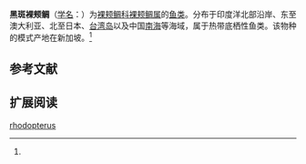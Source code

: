 {{Speciesbox
| name = 黑斑裸颊鲷
| status = 
| status_system = 
| image = 
| genus = Lethrinus
| species = rhodopterus
| authority = Bleeker, 1936<ref name='id7481'>{{cite web| url =http://www.bioinfo.cn/db05/BjdwSpecies.php?action=view&id=7481| title =黑斑裸颊鲷| work =中国动物物种编目数据库| publisher =中国科学院微生物研究所| author =中国科学院动物研究所| accessdate =2009-04-16| deadurl =yes| archiveurl =https://web.archive.org/web/20160305064215/http://www.bioinfo.cn/db05/BjdwSpecies.php?action=view&id=7481| archivedate =2016-03-05}}</ref>
}}

'''黑斑裸颊鲷'''（[[学名|学名]]：{{lang|la|''Lethrinus rhodopterus''}}）为[[裸颊鲷科|裸颊鲷科]][[裸颊鲷属|裸颊鲷属]]的[[鱼类|鱼类]]。分布于印度洋北部沿岸、东至澳大利亚、北至日本、[[台湾岛|台湾岛]]以及中国[[南海|南海]]等海域，属于热带底栖性鱼类。该物种的模式产地在新加坡。<ref name='id7481'/>

== 参考文献 ==
{{reflist}}

== 扩展阅读 ==
{{refbegin}}
{{wikispecies-inline|Lethrinus rhodopterus|黑斑裸颊鲷}}
{{refend}}
{{Taxonbar|from=Q11179111}}

[[Category:裸颊鲷属|rhodopterus]]


{{鲈形目小作品}}